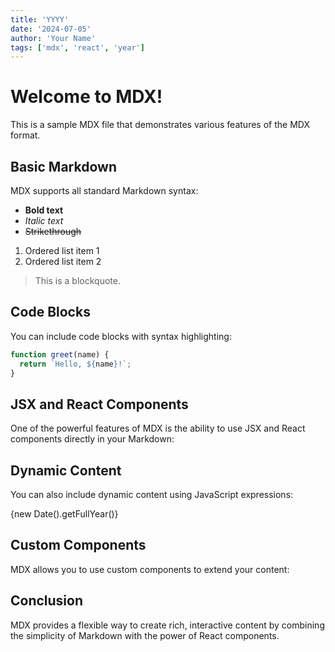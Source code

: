 ```yaml
---
title: 'YYYY'
date: '2024-07-05'
author: 'Your Name'
tags: ['mdx', 'react', 'year']
---
```


# Welcome to MDX!

This is a sample MDX file that demonstrates various features of the MDX format.

## Basic Markdown

MDX supports all standard Markdown syntax:

- **Bold text**
- *Italic text*
- ~~Strikethrough~~

1. Ordered list item 1
2. Ordered list item 2

> This is a blockquote.

## Code Blocks

You can include code blocks with syntax highlighting:

```javascript
function greet(name) {
  return `Hello, ${name}!`;
}
```

## JSX and React Components

One of the powerful features of MDX is the ability to use JSX and React components directly in your Markdown:


## Dynamic Content

You can also include dynamic content using JavaScript expressions:

{new Date().getFullYear()}

## Custom Components

MDX allows you to use custom components to extend your content:

<CustomImage src="/path/to/image.jpg" alt="A custom image component" />

## Conclusion

MDX provides a flexible way to create rich, interactive content by combining the simplicity of Markdown with the power of React components.
